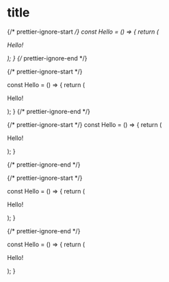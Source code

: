 # title

{/* prettier-ignore-start */}
const Hello = () => {
   return (
     <p>Hello!<p/>);
}
{/* prettier-ignore-end */}

{/* prettier-ignore-start */}

const Hello = () => {
   return (
     <p>Hello!<p/>);
}
{/* prettier-ignore-end */}

{/* prettier-ignore-start */}
const Hello = () => {
   return (
    <p>Hello!<p/>);
}

{/* prettier-ignore-end */}

{/* prettier-ignore-start */}

const Hello = () => {
   return (
     <p>Hello!<p/>);
}

{/* prettier-ignore-end */}

<!-- prettier-ignore-start -->
const Hello = () => {
   return (
     <p>Hello!<p/>);
}
<!-- prettier-ignore-end -->
